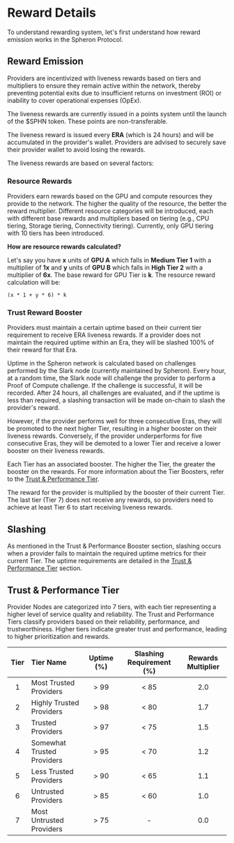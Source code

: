 
# Reward Details

To understand rewarding system, let's first understand how reward emission works in the Spheron Protocol.

## Reward Emission

Providers are incentivized with liveness rewards based on tiers and multipliers to ensure they remain active within the network, thereby preventing potential exits due to insufficient returns on investment (ROI) or inability to cover operational expenses (OpEx).

The liveness rewards are currently issued in a points system until the launch of the $SPHN token. These points are non-transferable.

The liveness reward is issued every **ERA** (which is 24 hours) and will be accumulated in the provider's wallet. Providers are advised to securely save their provider wallet to avoid losing the rewards.

The liveness rewards are based on several factors:

### Resource Rewards

Providers earn rewards based on the GPU and compute resources they provide to the network. The higher the quality of the resource, the better the reward multiplier. Different resource categories will be introduced, each with different base rewards and multipliers based on tiering (e.g., CPU tiering, Storage tiering, Connectivity tiering). Currently, only GPU tiering with 10 tiers has been introduced.

**How are resource rewards calculated?**

Let's say you have **x** units of **GPU A** which falls in **Medium Tier 1** with a multiplier of **1x** and **y** units of **GPU B** which falls in **High Tier 2** with a multiplier of **6x**. The base reward for GPU Tier is **k**. The resource reward calculation will be: 
```
(x * 1 + y * 6) * k
```

### Trust Reward Booster

Providers must maintain a certain uptime based on their current tier requirement to receive ERA liveness rewards. If a provider does not maintain the required uptime within an Era, they will be slashed 100% of their reward for that Era.

Uptime in the Spheron network is calculated based on challenges performed by the Slark node (currently maintained by Spheron). Every hour, at a random time, the Slark node will challenge the provider to perform a Proof of Compute challenge. If the challenge is successful, it will be recorded. After 24 hours, all challenges are evaluated, and if the uptime is less than required, a slashing transaction will be made on-chain to slash the provider's reward.

However, if the provider performs well for three consecutive Eras, they will be promoted to the next higher Tier, resulting in a higher booster on their liveness rewards. Conversely, if the provider underperforms for five consecutive Eras, they will be demoted to a lower Tier and receive a lower booster on their liveness rewards.

Each Tier has an associated booster. The higher the Tier, the greater the booster on the rewards. For more information about the Tier Boosters, refer to the [Trust & Performance Tier](/providers/reward-slashing#trust--performance-tier).

The reward for the provider is multiplied by the booster of their current Tier. The last tier (Tier 7) does not receive any rewards, so providers need to achieve at least Tier 6 to start receiving liveness rewards.

## Slashing

As mentioned in the Trust & Performance Booster section, slashing occurs when a provider fails to maintain the required uptime metrics for their current Tier. The uptime requirements are detailed in the [Trust & Performance Tier](/providers/reward-slashing#trust--performance-tier) section.

## Trust & Performance Tier

Provider Nodes are categorized into 7 tiers, with each tier representing a higher level of service quality and reliability. The Trust and Performance Tiers classify providers based on their reliability, performance, and trustworthiness. Higher tiers indicate greater trust and performance, leading to higher prioritization and rewards.

| **Tier** | **Tier Name**               | **Uptime (%)** | **Slashing Requirement (%)** | **Rewards Multiplier** |
|:--------:|:----------------------------|:--------------:|:----------------------------:|:----------------------:|
| 1        | Most Trusted Providers      | > 99           | < 85                         | 2.0                    |
| 2        | Highly Trusted Providers    | > 98           | < 80                         | 1.7                    |
| 3        | Trusted Providers           | > 97           | < 75                         | 1.5                    |
| 4        | Somewhat Trusted Providers  | > 95           | < 70                         | 1.2                    |
| 5        | Less Trusted Providers      | > 90           | < 65                         | 1.1                    |
| 6        | Untrusted Providers         | > 85           | < 60                         | 1.0                    |
| 7        | Most Untrusted Providers    | > 75           | -                            | 0.0                    |

<Navigation name="Reward Details" />
